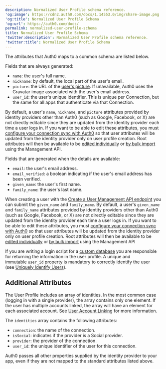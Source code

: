 ```yaml
---
description: Normalized User Profile schema reference.
'og:image': https://cdn2.auth0.com/docs/1.14553.0/img/share-image.png
'og:title': Normalized User Profile Schema
'og:url': https://auth0.com/docs/
permalink: normalized-user-profile-schema
title: Normalized User Profile Schema
'twitter:description': Normalized User Profile schema reference.
'twitter:title': Normalized User Profile Schema
---
```

The attributes that Auth0 maps to a common schema are listed below.

Fields that are always generated:

* `name`: the user's full name.
* `nickname`: by default, the local part of the user's email.
* `picture`: the URL of the [user's picture](/manage-users/user-accounts/change-user-picture). If unavailable, Auth0 uses the Gravatar image associated with the user's email address.
* `user_id`: the user's unique identifier. This is unique per Connection, but the same for all apps that authenticate via that Connection.

By default, a user's `name`, `nickname`, and `picture` attributes provided by <Tooltip tip="Identity Provider (IdP): Service that stores and manages digital identities." cta="View Glossary" href="/glossary?term=identity+providers">identity providers</Tooltip> other than Auth0 (such as Google, Facebook, or X) are not directly editable since they are updated from the identity provider each time a user logs in. If you want to be able to edit these attributes, you must [configure your connection sync with Auth0](/manage-users/user-accounts/user-profiles/configure-connection-sync-with-auth0) so that user attributes will be updated from the identity provider only on user profile creation. Root attributes will then be available to be [edited individually](https://auth0.com/docs/api/management/guides/users/update-root-attributes-users) or [by bulk import](https://auth0.com/docs/api/management/guides/users/update-root-attributes-users) using the <Tooltip tip="Management API: A product to allow customers to perform administrative tasks." cta="View Glossary" href="/glossary?term=Management+API">Management API</Tooltip>.

Fields that are generated when the details are available:

* `email`: the user's email address.
* `email_verified`: a boolean indicating if the user's email address has been verified.
* `given_name`: the user's first name.
* `family_name`: the user's last name.

When creating a user with the [Create a User Management API endpoint](https://auth0.com/docs/api/management/v2#!/Users/post_users) you can submit the `given_name` and `family_name`. By default, a user's `given_name` and `family_name` attributes provided by identity providers other than Auth0 (such as Google, Facebook, or X) are not directly editable since they are updated from the identity provider each time a user logs in. If you want to be able to edit these attributes, you must [configure your connection sync with Auth0](/manage-users/user-accounts/user-profiles/configure-connection-sync-with-auth0) so that user attributes will be updated from the identity provider only on user profile creation. Root attributes will then be available to be [edited individually](https://auth0.com/docs/api/management/guides/users/update-root-attributes-users) or [by bulk import](https://auth0.com/docs/api/management/guides/users/update-root-attributes-users) using the Management API

If you are writing a login script for a [custom database](/authenticate/database-connections/custom-db) you are responsible for returning the information in the user profile. A unique and immutable `user_id` property is mandatory to correctly identify the user (see [Uniquely Identify Users](/manage-users/user-accounts/identify-users)).

## Additional Attributes

The User Profile includes an array of identities. In the most common case (logging in with a single provider), the array contains only one element. If the user has multiple accounts linked, the array will have an element for each associated account. See [User Account Linking](/manage-users/user-accounts/user-account-linking) for more information.

The `identities` array contains the following attributes:

* `connection`: the name of the connection.
* `isSocial`: indicates if the provider is a Social provider.
* `provider`: the provider of the connection.
* `user_id`: the unique identifier of the user for this connection.

Auth0 passes all other properties supplied by the identity provider to your app, even if they are not mapped to the standard attributes listed above.